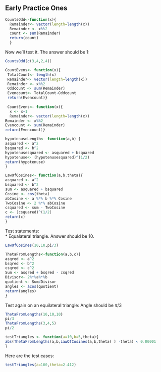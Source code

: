 

## Early Practice Ones
```r
CountsOdd<-function(x){
  Remainder<- vector(length=length(x))
  Remainder <- x%%2
  count <- sum(Remainder)
  return(count)
  }
```

Now we'll test it.  The answer should be 1:
```r
CountsOdd(c(3,4,2,4))
```

```r
CountEvens<- function(x){
 TotalCount<- length(x)
 Remainder<- vector(length=length(x))
 Remainder <- x%%2
 Oddcount <- sum(Remainder)
 Evencount<- TotalCount-Oddcount
 return(Evencount)}
 
 CountEvens<- function(x){
  x <- x+1
  Remainder<- vector(length=length(x))
Remainder <- x%%2
Evencount <- sum(Remainder)
return(Evencount)}

hypotenuseLength<- function(a,b) {
asquared <- a^2
bsquared <- b^2
hypotenusesquared <- asquared + bsquared
hypotenuse<- (hypotenusesquared)^(1/2)
return(hypotenuse)
}
```


```r
LawOfCosines<- function(a,b,theta){
asquared <- a^2
bsquared <- b^2
sum <- asquared + bsquared
Cosine <- cos(theta)
abCosine <- a %*% b %*% Cosine
TwoCosine <- 2 %*% abCosine
csquared <- sum - TwoCosine
c <- (csquared)^(1/2)
return(c)
}
```

Test statements:    
* Equalateral triangle.  Answer should be 10.

```r
LawOfCosines(10,10,pi/3)
```

```r
ThetaFromLengths<-function(a,b,c){
asqred <- a^2
bsqred <- b^2
csqred <- c^2
Sum <- asqred + bsqred - csqred
Divisor<- 2%*%a%*%b
quotient <- Sum/Divisor
angles <- acos(quotient)
return(angles)
}
```

Test again on an equilateral triangle: Angle should be $\pi/3$
```r
ThetaFromLengths(10,10,10)
pi/3
ThetaFromLengths(3,4,5)
pi/2
```

```r
testTriangles <- function(a=10,b=5,theta){
abs(ThetaFromLengths(a,b,LawOfCosines(a,b,theta) ) -theta) < 0.00001
}

```

Here are the test cases:
```r
testTriangles(a=100,theta=2.412)
```



